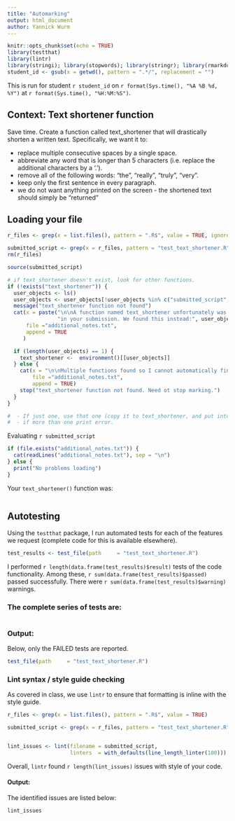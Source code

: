 ```yaml
---
title: "Automarking"
output: html_document
author: Yannick Wurm
---
```


```r
knitr::opts_chunk$set(echo = TRUE)
library(testthat)
library(lintr)
library(stringi); library(stopwords); library(stringr); library(rmarkdown); library(tm); library(tokenizers);
student_id <- gsub(x = getwd(), pattern = ".*/", replacement = "")
```


This is run for student `r student_id` on `r format(Sys.time(), "%A %B %d, %Y")` at `r format(Sys.time(), "%H:%M:%S")`.

## Context: Text shortener function

Save time. Create a function called text_shortener that will drastically shorten a written text. Specifically, we want it to:

  * replace multiple consecutive spaces by a single space.
  * abbreviate any word that is longer than 5 characters (i.e. replace the additional characters by a '.').
  * remove all of the following words: "the", "really", "truly", "very".
  * keep only the first sentence in every paragraph.
  * we do not want anything printed on the screen - the shortened text should simply be "returned"


## Loading your file


```r
r_files <- grep(x = list.files(), pattern = ".R$", value = TRUE, ignore.case = TRUE)

submitted_script <- grep(x = r_files, pattern = "test_text_shortener.R", value = TRUE, invert = TRUE)
rm(r_files)

source(submitted_script)

# if text_shortener doesn't exist, look for other functions.
if (!exists("text_shortener")) {
  user_objects <- ls()
  user_objects <- user_objects[!user_objects %in% c("submitted_script", "user_objects", "student_id")]
  message("text_shortener function not found")
  cat(x = paste("\n\nA function named text_shortener unfortunately was not found ",
                "in your submission. We found this instead:", user_objects),
      file ="additional_notes.txt",
      append = TRUE
     )

  if (length(user_objects) == 1) {
    text_shortener <-  environment()[[user_objects]]
  } else {
    cat(x = "\n\nMultiple functions found so I cannot automatically find the right one: ", paste(user_objects, sep=", "),
        file ="additional_notes.txt",
        append = TRUE)
    stop("text_shortener function not found. Need ot stop marking.")
  }
}

#  - If just one, use that one (copy it to text_shortener, and put into additional notes)
#  - if more than one print error.


```

Evaluating `r submitted_script`

```r
if (file.exists("additional_notes.txt")) {
  cat(readLines("additional_notes.txt"), sep = "\n")
} else {
  print("No problems loading")
}
```

Your `text_shortener()` function was:

```r
```

## Autotesting

Using the `testthat` package, I run automated tests for each of the features we request (complete code for this is available elsewhere).

```r
test_results <- test_file(path     = "test_text_shortener.R")
```

I performed `r length(data.frame(test_results)$result)` tests of the code functionality. Among these, `r sum(data.frame(test_results)$passed)` passed successfully. There were `r sum(data.frame(test_results)$warning)` warnings.

### The complete series of tests are:

```r
```

### Output:
Below, only the FAILED tests are reported.

```r
test_file(path     = "test_text_shortener.R")
```

### Lint syntax / style guide checking

As covered in class, we use `lintr` to ensure that formatting is inline with the style guide.

```r

r_files <- grep(x = list.files(), pattern = ".R$", value = TRUE)

submitted_script <- grep(x = r_files, pattern = "test_text_shortener.R", value = TRUE, invert = TRUE)


lint_issues <- lint(filename = submitted_script,
                    linters  = with_defaults(line_length_linter(100)))
```

Overall, `lintr` found `r length(lint_issues)` issues with style of your code.

#### Output:

The identified issues are listed below:

```r
lint_issues
```

